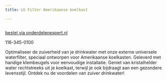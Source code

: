 ```yaml
---
title: LG Filter Amerikaanse koelkast

---
```



<Image src={imageProduct} width={imageProduct.width} alt="" />

[bestel via onderdelenexpert.nl](https://www.onderdelenexpert.nl/lg-waterfilter-extern-amerikaanse-koelkast-5231ja2003b)

116-345-0100

Optimaliseer de zuiverheid van je drinkwater met onze externe universele waterfilter, speciaal ontworpen voor Amerikaanse koelkasten. Geleverd met handige klembeugels voor eenvoudige installatie. Geniet van kristalhelder water rechtstreeks uit je koelkast, terwijl je ook bijdraagt aan een gezondere levensstijl. Ontdek nu de voordelen van zuiver drinkwater!






